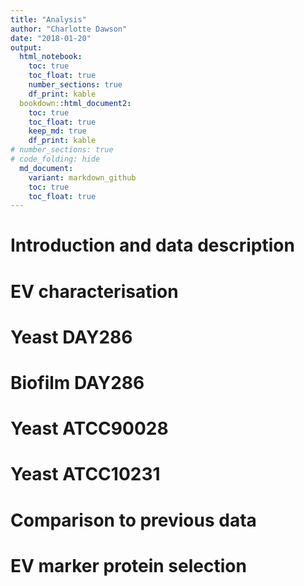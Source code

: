 ```yaml
---
title: "Analysis"
author: "Charlotte Dawson"
date: "2018-01-20"
output:
  html_notebook: 
    toc: true
    toc_float: true
    number_sections: true
    df_print: kable
  bookdown::html_document2:
    toc: true
    toc_float: true
    keep_md: true
    df_print: kable
# number_sections: true
# code_folding: hide
  md_document:
    variant: markdown_github
    toc: true
    toc_float: true
---
```


# Introduction and data description

# EV characterisation

# Yeast DAY286 

# Biofilm DAY286

# Yeast ATCC90028

# Yeast ATCC10231

# Comparison to previous data

# EV marker protein selection



